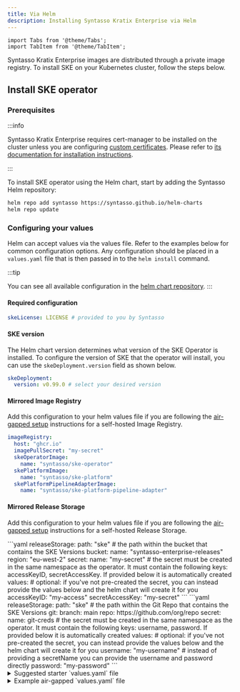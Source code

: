 ```yaml
---
title: Via Helm
description: Installing Syntasso Kratix Enterprise via Helm
---
```


```mdx-code-block
import Tabs from '@theme/Tabs';
import TabItem from '@theme/TabItem';
```

Syntasso Kratix Enterprise images are distributed through a private image registry. To
install SKE on your Kubernetes cluster, follow the steps below.

## Install SKE operator

### Prerequisites

:::info

Syntasso Kratix Enterprise requires cert-manager to be installed on the cluster
unless you are configuring [custom certificates](#custom-certs). Please
refer to [its documentation for installation instructions](https://cert-manager.io/).

:::

To install SKE operator using the Helm chart, start by adding the Syntasso Helm
repository:

```bash
helm repo add syntasso https://syntasso.github.io/helm-charts
helm repo update
```

### Configuring your values

Helm can accept values via the values file. Refer to the examples
below for common configuration options. Any configuration should be placed in a
`values.yaml` file that is then passed in to the `helm install` command.

:::tip

You can see all available configuration in the
[helm chart repository](https://github.com/syntasso/helm-charts/blob/main/ske-operator/values.yaml).
:::

#### Required configuration

```yaml
skeLicense: LICENSE # provided to you by Syntasso
```

#### SKE version

The Helm chart version determines what version of the SKE Operator is installed.
To configure the version of SKE that the operator will install, you can use the
`skeDeployment.version` field as shown below.

```yaml
skeDeployment:
  version: v0.99.0 # select your desired version
```

#### Mirrored Image Registry

Add this configuration to your helm values file if you are following
the [air-gapped setup](./air-gapped) instructions for a self-hosted
Image Registry.

```yaml
imageRegistry:
  host: "ghcr.io"
  imagePullSecret: "my-secret"
  skeOperatorImage:
    name: "syntasso/ske-operator"
  skePlatformImage:
    name: "syntasso/ske-platform"
  skePlatformPipelineAdapterImage:
    name: "syntasso/ske-platform-pipeline-adapter"
```

#### Mirrored Release Storage

Add this configuration to your helm values file if you are following
the [air-gapped setup](./air-gapped) instructions for a self-hosted
Release Storage.

  <Tabs className="boxedTabs" groupId="stateStore">
    <TabItem value="bucket" label="Mirroring from Bucket">
    ```yaml
    releaseStorage:
      path: "ske" # the path within the bucket that contains the SKE Versions
      bucket:
        name: "syntasso-enterprise-releases"
        region: "eu-west-2"
          secret:
            name: "my-secret" # the secret must be created in the same namespace as the operator. It must contain the following keys: accessKeyID, secretAccessKey. If provided below it is automatically created
            values: # optional: if you've not pre-created the secret, you can instead provide the values below and the helm chart will create it for you
              accessKeyID: "my-access"
              secretAccessKey: "my-secret"
    ```
    </TabItem>
    <TabItem value="git" label="Mirroring from Git Repo">
    ```yaml
    releaseStorage:
      path: "ske" # the path within the Git Repo that contains the SKE Versions
      git:
        branch: main
        repo: https://github.com/org/repo
        secret:
          name: git-creds # the secret must be created in the same namespace as the operator. It must contain the following keys: username, password. If provided below it is automatically created
          values: # optional: if you've not pre-created the secret, you can instead provide the values below and the helm chart will create it for you
            username: "my-username" # instead of providing a secretName you can provide the username and password directly
            password: "my-password"
    ```
    </TabItem>
  </Tabs>

<details>
  <summary>Suggested starter `values.yaml` file</summary>

    ```yaml
    skeLicense: your-token-here
    skeDeployment:
      version: latest
    ```

</details>

<details>
  <summary>Example air-gapped `values.yaml` file</summary>

  To use this example, please set all values to your specific environment

  ```yaml
    skeLicense: your-token-here
    skeDeployment:
      version: latest
    imageRegistry:
      host: "ghcr.io"
      imagePullSecret: "my-secret"
      skeOperatorImage:
        name: "syntasso/ske-operator"
      skePlatformImage:
        name: "syntasso/ske-platform"
      skePlatformPipelineAdapterImage:
        name: "syntasso/ske-platform-pipeline-adapter"
    releaseStorage:
      path: "ske"
      git:
        branch: main
        repo: https://github.com/org/repo
        secret:
          name: git-creds # the secret must be created in the same namespace as the operator. It must contain the following keys: username, password. If provided below it is automatically created
          values:
            username: "my-username" # instead of providing a secretName you can provide the username and password directly
            password: "my-password"
    ```

</details>

#### Configuring TLS Certificates for SKE Operator and Deployment {#custom-certs}

By default, the SKE Operator and the SKE instance it deploys use cert-manager to
manage TLS certificates for their webhooks. This default setup requires no
additional configuration. However, if you prefer not to use cert-manager, you
can disable it and manually provide your own TLS certificates.

To disable cert-manager and supply your custom certificates, update your
configuration as follows:

```yaml
global:
  skeOperator:
    tlsConfig:
      certManager:
        disabled: true
      webhookCACert: |
        -----BEGIN CERTIFICATE-----
        ...
      webhookTLSKey: |
        -----BEGIN PRIVATE KEY-----
        ...
      webhookTLSCert: |
        -----BEGIN CERTIFICATE-----
        ...

skeDeployment:
  enabled: true
  tlsConfig:
    certManager:
      disabled: true
    webhookCACert: |
      -----BEGIN CERTIFICATE-----
      ...
    webhookTLSKey: |
      -----BEGIN PRIVATE KEY-----
      ...
    webhookTLSCert: |
      -----BEGIN CERTIFICATE-----
      ...
```

Both the SKE Operator and SKE Deployment require valid TLS certificates for
their webhook servers to securely communicate with the Kubernetes API. Below are
the DNS names that must be included in the TLS certificates for each component.

The TLS certificate for the SKE Operator's webhook server must cover the
following DNS names:

- `ske-operator-webhook-service.kratix-platform-system.svc`
- `ske-operator-webhook-service.kratix-platform-system.svc.cluster.local`

The TLS certificate for the SKE Deployment's webhook server must cover the
following DNS names:

- `kratix-platform-webhook-service.kratix-platform-system.svc`
- `kratix-platform-webhook-service.kratix-platform-system.svc.cluster.local`


### Installing the Operator

Next, install the SKE Operator:

```bash
helm install ske-operator syntasso/ske-operator \
  --namespace kratix-platform-system \
  --create-namespace \
  --wait \
  --values values.yaml # This is optional. Only use if you are configuring custom values.
```

<details>
<summary>Alternative installation method</summary>

If you prefer not to use Helm, you can install the SKE Operator by applying the
manifests directly. Check [SKE Operator](./via-manifest) for the instructions.

</details>

### Verify the installation

To verify that Syntasso Kratix Enterprise has been installed successfully, run the following command:

```bash
kubectl get deployments.apps --namespace kratix-platform-system
```

You should see the following output:

```shell-session
NAME                                 READY   UP-TO-DATE   AVAILABLE   AGE
kratix-platform-controller-manager   1/1     1            1           1h
ske-operator-controller-manager      1/1     1            1           1h
```

You can now proceed with the configuration of Kratix (i.e. registering destinations or
installing promises). For that, refer to the Open-Source Kratix documentation.


## Upgrades

### Upgrading the Operator

To verify the version of the Operator installed, run the following command:

```bash
helm list
```

You should see the following output:

```shell-session
NAME            NAMESPACE    [...]    CHART                   APP VERSION
ske-operator    default      [...]    ske-operator-0.8.0      v0.1.1
```

To check the available versions of the Operator, run the following command:

```bash
helm search repo syntasso/ske-operator --versions
```

To upgrade, run:

```bash
helm upgrade ske-operator syntasso/ske-operator \
  --version <CHART VERSION> --values values.yaml
```

:::info Not using Helm?

Refer to the alternative installation method summary box above to upgrade the operator without Helm.

:::

### Upgrading the SKE Instance

To upgrade the version of SKE being deployed by the operator, you can edit your
Kratix instance definition and change the `version` field to the desired
version.

The SKE Operator will perform pre-upgrade checks as part of the upgrade flow.

:::info

It is not possible to skip upgrade checks when upgrading via Helm. If you would like to
use this feature, we recommend that you [install via the SKE CLI](./via-ske-cli) or by
[directly applying the manifests](./via-manifest).

:::

## Deletions

### Deleting the SKE Operator

To delete the SKE operator, run the following command:

```bash
helm uninstall ske-operator
```

:::note
As of SKE Operator 0.13.0, deleting the SKE Operator will not delete your SKE instance, CRDs or registry secret by default. To
delete these resources when deleting the operator, ensure the operator is deployed with `global.skeDeployment.deleteOnUninstall`
set to `true`
:::

### Deleting the SKE Instance

To delete the SKE instance, run:

```
kubectl -n kratix-platform-system delete kratix <INSTANCE_NAME>
```
